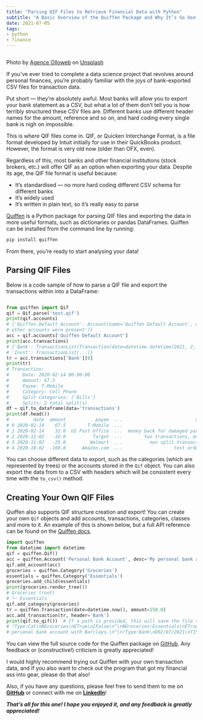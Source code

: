 ```yaml
---
title: "Parsing QIF Files to Retrieve Financial Data with Python"
subtitle: "A Basic Overview of the Quiffen Package and Why It’s So Useful"
date: 2021-07-05
tags:
- python
- finance
---
```


<Image src={laptopMagnifyingGlass} alt="" />

Photo by
[Agence Olloweb](https://unsplash.com/@olloweb?utm_source=medium&utm_medium=referral) on
[Unsplash](https://unsplash.com/?utm_source=medium&utm_medium=referral)

If you’ve ever tried to complete a data science project that revolves around personal
finances, you’re probably familiar with the joys of bank-exported CSV files for
transaction data.

Put short — they’re absolutely awful. Most banks will allow you to export your bank
statement as a CSV, but what a lot of them don’t tell you is how terribly structured
these CSV files are. Different banks use different header names for the amount,
reference and so on, and hard coding every single bank is nigh on impossible.

This is where QIF files come in. QIF, or Quicken Interchange Format, is a file format
developed by Intuit initially for use in their QuickBooks product. However, the format
is very old now (older than OFX, even).

Regardless of this, most banks and other financial institutions (stock brokers, etc.)
will offer QIF as an option when exporting your data. Despite its age, the QIF file
format is useful because:

- It’s standardised — no more hard coding different CSV schema for different banks
- It’s widely used
- It’s written in plain text, so it’s really easy to parse

[Quiffen](https://pypi.org/project/quiffen/) is a Python package for parsing QIF files
and exporting the data in more useful formats, such as dictionaries or pandas
DataFrames. Quiffen can be installed from the command line by running:

```bash
pip install quiffen
```

From there, you’re ready to start analysing your data!

## Parsing QIF Files

Below is a code sample of how to parse a QIF file and export the transactions within
into a DataFrame:

```python

from quiffen import Qif
qif = Qif.parse('test.qif')
print(qif.accounts)
# {'Quiffen Default Account': Account(name='Quiffen Default Account', desc='The default account created by Quiffen when no
# other accounts were present')}
acc = qif.accounts['Quiffen Default Account']
print(acc.transactions)
# {'Bank': TransactionList(Transaction(date=datetime.datetime(2021, 2, 14, 0 , 0), amount=150.0, ...), ...),
# 'Invst': TransactionList(...)}
tr = acc.transactions['Bank'][0]
print(tr)
# Transaction:
#     Date: 2020-02-14 00:00:00
#     Amount: 67.5
#     Payee: T-Mobile
#     Category: Cell Phone
#     Split Categories: ['Bills']
#     Splits: 2 total split(s)
df = qif.to_dataframe(data='transactions')
print(df.head())
#         date  amount           payee  ...                           memo cleared check_number
# 0 2020-02-14    67.5        T-Mobile  ...                            NaN     NaN          NaN
# 1 2020-02-14    32.0  US Post Office  ...  money back for damaged parcel     NaN          NaN
# 2 2020-12-02   -10.0          Target  ...        two transactions, equal     NaN          NaN
# 3 2020-11-02   -25.0         Walmart  ...          non split transaction       X        123.0
# 4 2020-10-02  -100.0      Amazon.com  ...                   test order 1       *          NaN
```

You can choose different data to export, such as the categories (which are represented
by trees) or the accounts stored in the `Qif` object. You can also export the data from
to a CSV with headers which will be consistent every time with the `to_csv()` method.

## Creating Your Own QIF Files

Quiffen also supports QIF structure creation and export! You can create your own `Qif`
objects and add accounts, transactions, categories, classes and more to it. An example
of this is shown below, but a full API reference can be found on the
[Quiffen docs](https://quiffen.readthedocs.io/en/latest).

```python
import quiffen
from datetime import datetime
qif = quiffen.Qif()
acc = quiffen.Account('Personal Bank Account', desc='My personal bank account with Barclays.')
qif.add_account(acc)
groceries = quiffen.Category('Groceries')
essentials = quiffen.Category('Essentials')
groceries.add_child(essentials)
print(groceries.render_tree())
# Groceries (root)
# └─ Essentials
qif.add_category(groceries)
tr = quiffen.Transaction(date=datetime.now(), amount=150.0)
acc.add_transaction(tr, header='Bank')
print(qif.to_qif())  # If a path is provided, this will save the file too!
# !Type:Cat\nNGroceries\nETrue\nIFalse\n^\nNGroceries:Essentials\nETrue\nIFalse\n^\n!Account\nNPersonal Bank Account\nDMy
# personal bank account with Barclays.\n^\n!Type:Bank\nD02/07/2021\nT150.0\n^\n
```

You can view the full source code for the Quiffen package on
[GitHub](https://github.com/isaacharrisholt/quiffen). Any feedback or
(constructive!) criticism is greatly appreciated!

I would highly recommend trying out Quiffen with your own transaction data, and if you
also want to check out the program that got my financial ass into gear, please do that
also!

Also, if you have any questions, please feel free to send them to me on
[**GitHub**](https://github.com/isaacharrisholt/) or connect with me on
[**LinkedIn**](https://www.linkedin.com/in/isaac-harris-holt/)!

**_That’s all for this one! I hope you enjoyed it, and any feedback is greatly
appreciated!_**

